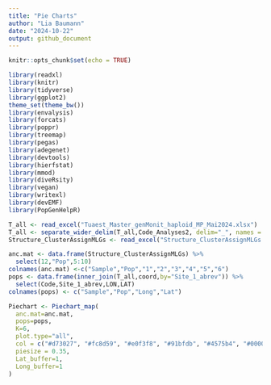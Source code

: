 ```yaml
---
title: "Pie Charts"
author: "Lia Baumann"
date: "2024-10-22"
output: github_document
---
```


```r
knitr::opts_chunk$set(echo = TRUE)
```

```r
library(readxl)
library(knitr)
library(tidyverse)
library(ggplot2)
theme_set(theme_bw())
library(envalysis)
library(forcats)
library(poppr)
library(treemap)
library(pegas)
library(adegenet)
library(devtools)
library(hierfstat)
library(mmod)
library(diveRsity)
library(vegan)
library(writexl)
library(devEMF)
library(PopGenHelpR)

T_all <- read_excel("Tuaest_Master_genMonit_haploid_MP_Mai2024.xlsx")
T_all <- separate_wider_delim(T_all,Code_Analyses2, delim="_", names = c("Code","Yr"))
Structure_ClusterAssignMLGs <- read_excel("Structure_ClusterAssignMLGs.xlsx")

anc.mat <- data.frame(Structure_ClusterAssignMLGs) %>%
  select(12,"Pop",5:10)
colnames(anc.mat) <-c("Sample","Pop","1","2","3","4","5","6")
pops <- data.frame(inner_join(T_all,coord,by="Site_1_abrev")) %>%
  select(Code,Site_1_abrev,LON,LAT)
colnames(pops) <- c("Sample","Pop","Long","Lat")
```

```r
Piechart <- Piechart_map(
  anc.mat=anc.mat,
  pops=pops,
  K=6,
  plot.type="all",
  col = c("#d73027", "#fc8d59", "#e0f3f8", "#91bfdb", "#4575b4", "#000000"),
  piesize = 0.35,
  Lat_buffer=1,
  Long_buffer=1
)
```